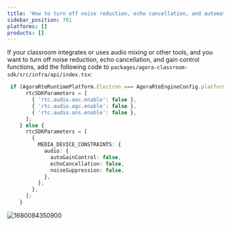 ```yaml
---
title: 'How to turn off noise reduction, echo cancellation, and automatic gain control?'
sidebar_position: 701
platforms: []
products: []
---
```


If your classroom integrates or uses audio mixing or other tools, and you want to turn off noise reduction, echo cancellation, and gain control functions, add the following code to `packages/agora-classroom-sdk/src/infra/api/index.tsx`:

```typescript
 if (AgoraRteRuntimePlatform.Electron === AgoraRteEngineConfig.platform) {
      rtcSDKParameters = [
        { 'rtc.audio.aec.enable': false },
        { 'rtc.audio.agc.enable': false },
        { 'rtc.audio.ans.enable': false },
      ];
    } else {
      rtcSDKParameters = [
        {
          MEDIA_DEVICE_CONSTRAINTS: {
            audio: {
              autoGainControl: false,
              echoCancellation: false,
              noiseSuppression: false,
            },
          },
        },
      ];
    }
```

![1680084350900](https://web-cdn.agora.io/docs-files/1680084350900)